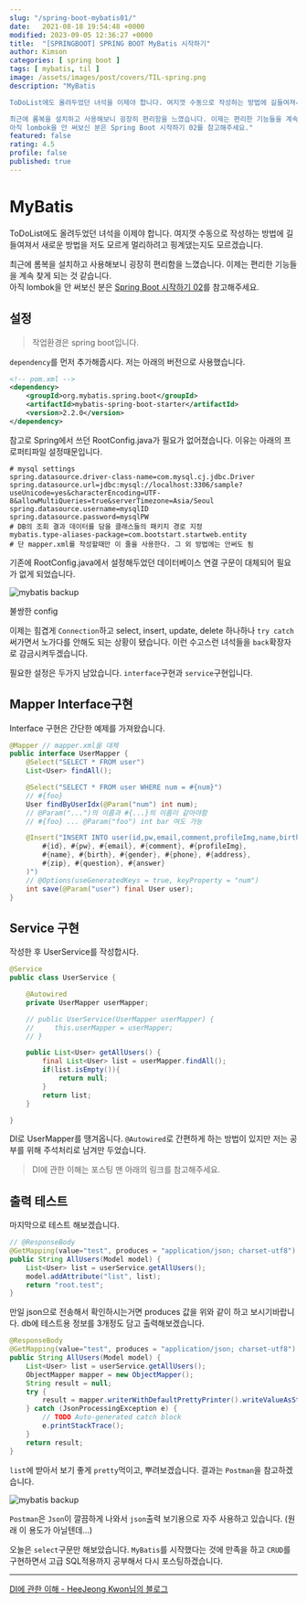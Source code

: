 ```yaml
---
slug: "/spring-boot-mybatis01/"
date:   2021-08-18 19:54:48 +0000
modified: 2023-09-05 12:36:27 +0000
title:  "[SPRINGBOOT] SPRING BOOT MyBatis 시작하기"
author: Kimson
categories: [ spring boot ]
tags: [ mybatis, til ]
image: /assets/images/post/covers/TIL-spring.png
description: "MyBatis

ToDoList에도 올려두었던 녀석을 이제야 합니다. 여지껏 수동으로 작성하는 방법에 길들여져서 새로운 방법을 저도 모르게 멀리하려고 핑계댔는지도 모르겠습니다.

최근에 롬복을 설치하고 사용해보니 굉장히 편리함을 느꼈습니다. 이제는 편리한 기능들을 계속 찾게 되는 것 같습니다.  
아직 lombok을 안 써보신 분은 Spring Boot 시작하기 02를 참고해주세요."
featured: false
rating: 4.5
profile: false
published: true
---
```


# MyBatis

ToDoList에도 올려두었던 녀석을 이제야 합니다. 여지껏 수동으로 작성하는 방법에 길들여져서 새로운 방법을 저도 모르게 멀리하려고 핑계댔는지도 모르겠습니다.

최근에 롬복을 설치하고 사용해보니 굉장히 편리함을 느꼈습니다. 이제는 편리한 기능들을 계속 찾게 되는 것 같습니다.  
아직 lombok을 안 써보신 분은 [Spring Boot 시작하기 02](https://kkn1125.github.io/spring-boot-start02/)를 참고해주세요.

## 설정

> 작업환경은 spring boot입니다.

`dependency`를 먼저 추가해줍시다. 저는 아래의 버전으로 사용했습니다.

```xml
<!-- pom.xml -->
<dependency>
    <groupId>org.mybatis.spring.boot</groupId>
    <artifactId>mybatis-spring-boot-starter</artifactId>
    <version>2.2.0</version>
</dependency>
```

참고로 Spring에서 쓰던 RootConfig.java가 필요가 없어졌습니다. 이유는 아래의 프로퍼티파일 설정때문입니다.

```properties
# mysql settings
spring.datasource.driver-class-name=com.mysql.cj.jdbc.Driver
spring.datasource.url=jdbc:mysql://localhost:3306/sample?useUnicode=yes&characterEncoding=UTF-8&allowMultiQueries=true&serverTimezone=Asia/Seoul
spring.datasource.username=mysqlID
spring.datasource.password=mysqlPW
# DB의 조회 결과 데이터를 담을 클래스들의 패키지 경로 지정
mybatis.type-aliases-package=com.bootstart.startweb.entity
# 단 mapper.xml를 작성할때만 이 줄을 사용한다. 그 외 방법에는 안써도 됨
```

기존에 RootConfig.java에서 설정해두었던 데이터베이스 연결 구문이 대체되어 필요가 없게 되었습니다.

![mybatis backup](/assets/images/post/springboot/mybatis/batis01.png)

불쌍한 config

이제는 힘겹게 `Connection`하고 select, insert, update, delete 하나하나 `try catch` 써가면서 노가다를 안해도 되는 상황이 됐습니다. 이런 수고스런 녀석들을 `back`확장자로 감금시켜두겠습니다.

필요한 설정은 두가지 남았습니다. `interface`구현과 `service`구현입니다.

## Mapper Interface구현

Interface 구현은 간단한 예제를 가져왔습니다.

```java
@Mapper // mapper.xml을 대체
public interface UserMapper {
    @Select("SELECT * FROM user")
    List<User> findAll();

    @Select("SELECT * FROM user WHERE num = #{num}")
    // #{foo}
    User findByUserIdx(@Param("num") int num);
    // @Param("...")의 이름과 #{...}의 이름이 같아야함
    // #{foo} ... @Param("foo") int bar 여도 가능

    @Insert("INSERT INTO user(id,pw,email,comment,profileImg,name,birth,gender,phone,address,zip,question,answer) VALUES(
        #{id}, #{pw}, #{email}, #{comment}, #{profileImg},
        #{name}, #{birth}, #{gender}, #{phone}, #{address},
        #{zip}, #{question}, #{answer}
    )")
    // @Options(useGeneratedKeys = true, keyProperty = "num")
    int save(@Param("user") final User user);
}
```

## Service 구현

작성한 후 UserService를 작성합시다.

```java
@Service
public class UserService {

    @Autowired
    private UserMapper userMapper;

    // public UserService(UserMapper userMapper) {
    //     this.userMapper = userMapper;
    // }

    public List<User> getAllUsers() {
        final List<User> list = userMapper.findAll();
        if(list.isEmpty()){
            return null;
        }
        return list;
    }

}
```

DI로 UserMapper를 땡겨옵니다. `@Autowired`로 간편하게 하는 방법이 있지만 저는 공부를 위해 주석처리로 남겨만 두었습니다.

> DI에 관한 이해는 포스팅 맨 아래의 링크를 참고해주세요.

## 출력 테스트

마지막으로 테스트 해보겠습니다.

```java
// @ResponseBody
@GetMapping(value="test", produces = "application/json; charset-utf8")
public String AllUsers(Model model) {
    List<User> list = userService.getAllUsers();
    model.addAttribute("list", list);
    return "root.test";
}
```

만일 json으로 전송해서 확인하시는거면 produces 값을 위와 같이 하고 보시기바랍니다. db에 테스트용 정보를 3개정도 담고 출력해보겠습니다.

```java
@ResponseBody
@GetMapping(value="test", produces = "application/json; charset-utf8")
public String AllUsers(Model model) {
    List<User> list = userService.getAllUsers();
    ObjectMapper mapper = new ObjectMapper();
    String result = null;
    try {
        result = mapper.writerWithDefaultPrettyPrinter().writeValueAsString(list);
    } catch (JsonProcessingException e) {
        // TODO Auto-generated catch block
        e.printStackTrace();
    }
    return result;
}
```

`list`에 받아서 보기 좋게 `pretty`먹이고, 뿌려보겠습니다. 결과는 `Postman`을 참고하겠습니다.

![mybatis backup](/assets/images/post/springboot/mybatis/batis02.png)

`Postman`은 `Json`이 깔끔하게 나와서 `json`출력 보기용으로 자주 사용하고 있습니다. (원래 이 용도가 아닐텐데...)

오늘은 `select`구문만 해보았습니다. `MyBatis`를 시작했다는 것에 만족을 하고 `CRUD`를 구현하면서 고급 SQL적용까지 공부해서 다시 포스팅하겠습니다.

---

[DI에 관한 이해 - HeeJeong Kwon님의 블로그](https://gmlwjd9405.github.io/2018/11/09/dependency-injection.html)

